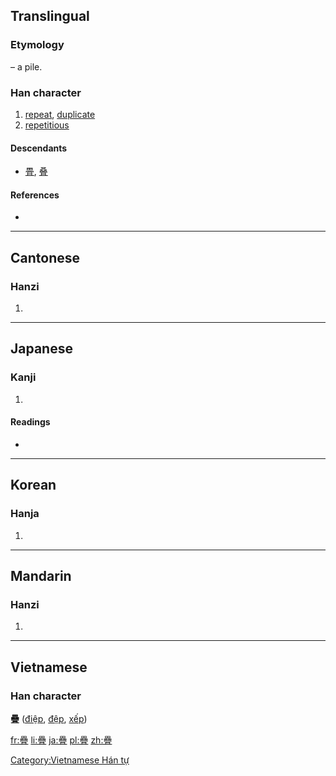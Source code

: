 {{also|叠|畳|曡|疉}}
==Translingual==
{{ja-forms|[[畳]]|[[叠]]|疊}}

===Etymology===
{{Han compound|畾|冝}} – a pile.

===Han character===
{{Han char|rn=102|rad=田|as=17|sn=22|four=6010<sub>7</sub>|canj=田田田一 (WWWM)}}

# [[repeat]], [[duplicate]]
# [[repetitious]]

====Descendants====
* [[畳]], [[叠]]

====References====
* {{Han ref|kx=0767.090|dkj=21983|dj=1177.140|hdz=42555.140|uh=758A|ud=30090|bh=C57C|bd=50556}}

----

==Cantonese==

===Hanzi===
{{yue-hanzi|jyut=|y=dip6|sim=叠}}

# {{defn|lang=yue|sort=田17}}

----

==Japanese==

===Kanji===
{{ja-kanji|grade=|rs=田17}}

# {{defn|lang=ja|sort=田17}}

====Readings====
* {{ja-readings|on=[[じょう]] (jō), [[ちょう]] (chō)|kun=[[たたむ]] (tatamu), [[たたみ]] (tatami), [[かさねる]] (kasaneru)|nanori=}}

----

==Korean==

===Hanja===
{{ko-hanja|hangeul=첩|eumhun=|rv=cheop|mr=ch'ŏp|y=chep}}

# {{defn|lang=ko|sort=田17}}

----

==Mandarin==

===Hanzi===
{{cmn-hanzi|sim=叠|pin=[[dié]] ([[die2]])|wg=tieh<sup>2</sup>}}
#{{defn|lang=cmn|sort=田17}}

----

==Vietnamese==
===Han character===
'''疊''' ([[điệp]], [[đệp]], [[xếp]])

[[Category:Vietnamese Hán tự]]

[[fr:疊]]
[[li:疊]]
[[ja:疊]]
[[pl:疊]]
[[zh:疊]]